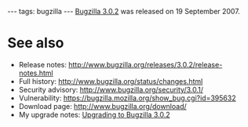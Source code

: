 ---
tags: bugzilla
---
[[Bugzilla 3.0.2]] was released on 19 September 2007.

= See also =

* Release notes: http://www.bugzilla.org/releases/3.0.2/release-notes.html
* Full history: http://www.bugzilla.org/status/changes.html
* Security advisory: http://www.bugzilla.org/security/3.0.1/
* Vulnerability: https://bugzilla.mozilla.org/show_bug.cgi?id=395632
* Download page: http://www.bugzilla.org/download/
* My upgrade notes: [[Upgrading to Bugzilla 3.0.2]]

